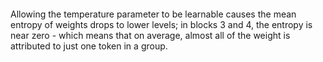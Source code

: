 ```{=html}
<html>
<head><meta charset="utf-8" /></head>
<body>
<div style="display: flex; justify-content: center; margin-top: 10px;margin-bottom: 10px;">
    <div>                            <div id="a8cc4f90-2b47-4934-b7b0-8c2b7f6fd578" class="plotly-graph-div" style="height:100%; width:1100px;"></div>            <script type="text/javascript">                                    window.PLOTLYENV=window.PLOTLYENV || {};                                    if (document.getElementById("a8cc4f90-2b47-4934-b7b0-8c2b7f6fd578")) {                    Plotly.newPlot(                        "a8cc4f90-2b47-4934-b7b0-8c2b7f6fd578",                        [{"legendgroup":"0","line":{"color":"#1f77b4"},"mode":"lines","name":" layer 0","showlegend":true,"x":[1000.0,2000.0,3000.0,4000.0,5000.0,6000.0,7000.0,8000.0,9000.0,10000.0,11000.0,12000.0,13000.0,14000.0,15000.0,16000.0,17000.0,18000.0,19000.0,20000.0,21000.0,22000.0,23000.0,24000.0,25000.0,26000.0,27000.0,28000.0,29000.0,30000.0,31000.0,32000.0,33000.0,34000.0,35000.0,36000.0,37000.0,38000.0,39000.0,40000.0,41000.0,42000.0,43000.0,44000.0,45000.0,46000.0,47000.0,48000.0,49000.0,50000.0,51000.0,52000.0,53000.0,54000.0,55000.0,56000.0,57000.0,58000.0,59000.0,60000.0,61000.0,62000.0,63000.0,64000.0,65000.0,66000.0,67000.0,68000.0,69000.0,70000.0,71000.0,72000.0,73000.0,74000.0,75000.0,76000.0,77000.0,78000.0,79000.0,80000.0,81000.0,82000.0,83000.0,84000.0,85000.0,86000.0,87000.0,88000.0,89000.0,90000.0,91000.0,92000.0,93000.0,94000.0,95000.0,96000.0,97000.0,98000.0,99000.0,100000.0,101000.0],"y":[0.92165743496418,0.9537076325654984,0.9641520408630371,0.9707946148872375,0.9748303187131881,0.9772490072488785,0.9792727726221084,0.9803931768417359,0.9815029253959656,0.9809452077388764,0.9812650203943253,0.9809211638689042,0.9799649496793746,0.9803055855035782,0.9800663259506226,0.9794309798002243,0.9785979282617568,0.9779348073244095,0.9774929559230805,0.9772777146816254,0.9772291843891143,0.9765390749454498,0.9752409230470658,0.9747462890148163,0.9736543172121048,0.9738814332008362,0.9725726986408234,0.9729867669343948,0.9725049557209015,0.971193381512165,0.9700378065824509,0.972120799267292,0.9702390851020813,0.9693312009096146,0.9705306073665619,0.9687958587646485,0.9685319063425064,0.9682176224827767,0.9681972056150436,0.9683018844604492,0.9672884285211563,0.9655007892966271,0.9668098423957825,0.9658587105512619,0.9649084169149399,0.9650109154939651,0.9643661723136902,0.9643112291097641,0.9625832327723504,0.9634430497288704,0.9629028873562813,0.9611653248071671,0.9613701857089997,0.9607486838459969,0.9617892017006874,0.9611273327589035,0.9614785772919655,0.9613744383573533,0.960025037920475,0.9590885294675827,0.9589457839488983,0.9568801142811775,0.958223774266243,0.9586807201385498,0.9577963348984718,0.9578436374306679,0.954541852235794,0.9572062803983689,0.9582873189210892,0.954517337679863,0.956145688867569,0.954642564535141,0.956679963183403,0.9534107337117195,0.9545042137861252,0.9539822288274765,0.9531985828459263,0.954096318423748,0.9537069139003753,0.9547244686841965,0.9528305056095123,0.9524892906427384,0.9526572220802307,0.9507636413216591,0.9528706477046013,0.951709820073843,0.9508637555360794,0.9507011790513993,0.9524161209106445,0.9515883259534835,0.9491049999892711,0.9505788665294648,0.9486254699110985,0.9487330667257309,0.9499433557510376,0.9495876786828041,0.9483286616683007,0.9466950996160507,0.9473373399436474,0.9475804080843926,0.9464072032451629],"type":"scatter","xaxis":"x","yaxis":"y"},{"legendgroup":"1","line":{"color":"#ff7f0e"},"mode":"lines","name":" layer 1","showlegend":true,"x":[1000.0,2000.0,3000.0,4000.0,5000.0,6000.0,7000.0,8000.0,9000.0,10000.0,11000.0,12000.0,13000.0,14000.0,15000.0,16000.0,17000.0,18000.0,19000.0,20000.0,21000.0,22000.0,23000.0,24000.0,25000.0,26000.0,27000.0,28000.0,29000.0,30000.0,31000.0,32000.0,33000.0,34000.0,35000.0,36000.0,37000.0,38000.0,39000.0,40000.0,41000.0,42000.0,43000.0,44000.0,45000.0,46000.0,47000.0,48000.0,49000.0,50000.0,51000.0,52000.0,53000.0,54000.0,55000.0,56000.0,57000.0,58000.0,59000.0,60000.0,61000.0,62000.0,63000.0,64000.0,65000.0,66000.0,67000.0,68000.0,69000.0,70000.0,71000.0,72000.0,73000.0,74000.0,75000.0,76000.0,77000.0,78000.0,79000.0,80000.0,81000.0,82000.0,83000.0,84000.0,85000.0,86000.0,87000.0,88000.0,89000.0,90000.0,91000.0,92000.0,93000.0,94000.0,95000.0,96000.0,97000.0,98000.0,99000.0,100000.0],"y":[0.8448272092223167,0.8217169033676386,0.8321842997014522,0.8321399267701433,0.8277010530701373,0.8165141468452756,0.8140942838557996,0.8121389493394643,0.8008707857378525,0.798304186603264,0.7835945077733719,0.7828037355650682,0.7833213209515205,0.7834315252395114,0.7780477473651175,0.7735495794006507,0.7638288771183055,0.7767243298908288,0.7691222990173731,0.7570353112551748,0.7560667943108798,0.757005366626769,0.7552742941594727,0.7483573015009221,0.7462340259422923,0.7458924244752568,0.7427659225831638,0.7379847318911125,0.743790123815689,0.7555631750343004,0.7327042521221862,0.73777696635631,0.7301552246783659,0.7332568694002563,0.7290530669171021,0.7221174256972445,0.736826236642812,0.7209475353189609,0.734492157463622,0.7256312675344075,0.7232308097283708,0.7187863171049105,0.7185497338263228,0.7367153626081594,0.7238405214633798,0.7149482413537176,0.7159919257308033,0.7121178625585975,0.7034054076721682,0.7034399343807074,0.7046593779982498,0.6986309523091809,0.7053715299483126,0.7030005521967072,0.7101364845934748,0.6999556888202049,0.702212187455371,0.6922109979403116,0.6991845773900535,0.701386817426171,0.6876890079641643,0.6985455523864684,0.6912573434411974,0.6823875464694888,0.6914654560182387,0.7020607347361297,0.6873143670311498,0.6830892979218166,0.6768999705660977,0.6731979591296078,0.6826270550779302,0.6751514521141379,0.6828046687322689,0.683308404654729,0.676021258819932,0.6735219463513533,0.6711647533092964,0.6766370332389774,0.6713873692686055,0.6677969265644766,0.6667771602909682,0.6612211314260283,0.6679332894531963,0.6618269348678301,0.6641376388928966,0.6546681990503103,0.6654422322223591,0.6606857070244463,0.6625996579640433,0.6567794547581776,0.6602965158752466,0.6662426366033551,0.6510068488170727,0.6552321177197268,0.6466896517605497,0.649204857083531,0.6516548634245714,0.6501904505805031,0.652594139582066,0.6440703149004332],"type":"scatter","xaxis":"x","yaxis":"y"},{"legendgroup":"2","line":{"color":"#2ca02c"},"mode":"lines","name":" layer 2","showlegend":true,"x":[1000.0,2000.0,3000.0,4000.0,5000.0,6000.0,7000.0,8000.0,9000.0,10000.0,11000.0,12000.0,13000.0,14000.0,15000.0,16000.0,17000.0,18000.0,19000.0,20000.0,21000.0,22000.0,23000.0,24000.0,25000.0,26000.0,27000.0,28000.0,29000.0,30000.0,31000.0,32000.0,33000.0,34000.0,35000.0,36000.0,37000.0,38000.0,39000.0,40000.0,41000.0,42000.0,43000.0,44000.0,45000.0,46000.0,47000.0,48000.0,49000.0,50000.0,51000.0,52000.0,53000.0,54000.0,55000.0,56000.0,57000.0,58000.0,59000.0,60000.0,61000.0,62000.0,63000.0,64000.0,65000.0,66000.0,67000.0,68000.0,69000.0,70000.0,71000.0,72000.0,73000.0,74000.0,75000.0,76000.0,77000.0,78000.0,79000.0,80000.0,81000.0,82000.0,83000.0,84000.0,85000.0,86000.0,87000.0,88000.0,89000.0,90000.0,91000.0,92000.0,93000.0,94000.0,95000.0,96000.0,97000.0,98000.0,99000.0,100000.0],"y":[0.7722973927922547,0.6559462137325136,0.6024278965591217,0.5783895385667075,0.5621955046894126,0.5506525123587184,0.5409721347910406,0.5338979229996966,0.5368617843583885,0.5190026022517572,0.5134305426328434,0.5060884857210918,0.518810770077041,0.49110075017527505,0.4956903163003131,0.49474360413376545,0.48675325834151034,0.48556659509335587,0.4697376942115404,0.4865743593682002,0.47882299562338665,0.4792569794440712,0.46555240875286774,0.46497373569015615,0.4646032187173756,0.46470145772857085,0.45538281869678504,0.46286638315631007,0.4662515777544999,0.4540631524942215,0.4550174711688217,0.43897561420519304,0.4528349189855568,0.44318131597870886,0.42669746122772123,0.4400195694959104,0.444899121665287,0.4303240912695432,0.42693079242509274,0.4235818214914406,0.4336392187232322,0.43046187944936465,0.4280177757852112,0.4215140363999206,0.42682098182089356,0.4302369472071487,0.4155343790575401,0.4180437433848709,0.42323378063424133,0.42280214147695017,0.40719545923301104,0.41905898498646255,0.4275089533399723,0.4145953412683295,0.402781341942201,0.4054356300172953,0.3954028975425128,0.40434580647045576,0.4026036180235803,0.4152863758088458,0.40942632119558775,0.3952778430029658,0.40064779413035156,0.40965680569117274,0.40883196409891787,0.40187835575768854,0.3990027065511298,0.3871524942678703,0.39073980584160106,0.39246004926150124,0.38742225447444817,0.3825635109133685,0.3885848280523137,0.3886826888848933,0.39586437771303107,0.3718449005974511,0.37864103530392046,0.39716207392271047,0.378479009069705,0.38670727978384556,0.3781415212406703,0.3740616612152167,0.38342091833532743,0.3629652990971918,0.3859590382536081,0.36995553924582447,0.37095099503650264,0.3769915975560255,0.3749623239016635,0.3592196345178012,0.37153408770509894,0.37871152805247044,0.36459816992476535,0.3753378888703937,0.3671763628380478,0.35711539640987905,0.34991736695061443,0.3600953984884578,0.36168713123632884,0.3512023155527678],"type":"scatter","xaxis":"x","yaxis":"y"},{"legendgroup":"3","line":{"color":"#d62728"},"mode":"lines","name":" layer 3","showlegend":true,"x":[1000.0,2000.0,3000.0,4000.0,5000.0,6000.0,7000.0,8000.0,9000.0,10000.0,11000.0,12000.0,13000.0,14000.0,15000.0,16000.0,17000.0,18000.0,19000.0,20000.0,21000.0,22000.0,23000.0,24000.0,25000.0,26000.0,27000.0,28000.0,29000.0,30000.0,31000.0,32000.0,33000.0,34000.0,35000.0,36000.0,37000.0,38000.0,39000.0,40000.0,41000.0,42000.0,43000.0,44000.0,45000.0,46000.0,47000.0,48000.0,49000.0,50000.0,51000.0,52000.0,53000.0,54000.0,55000.0,56000.0,57000.0,58000.0,59000.0,60000.0,61000.0,62000.0,63000.0,64000.0,65000.0,66000.0,67000.0,68000.0,69000.0,70000.0,71000.0,72000.0,73000.0,74000.0,75000.0,76000.0,77000.0,78000.0,79000.0,80000.0,81000.0,82000.0,83000.0,84000.0,85000.0,86000.0,87000.0,88000.0,89000.0,90000.0,91000.0,92000.0,93000.0,94000.0,95000.0,96000.0,97000.0,98000.0,99000.0,100000.0],"y":[0.8715342770397663,0.7563840482832166,0.6787617796732622,0.6528457936210447,0.6258480319176486,0.6167701655907164,0.5908677737925034,0.5625608380850808,0.553168118660172,0.5413605096366622,0.5371362210628268,0.5208337308690217,0.500715189199614,0.5131875762606299,0.4855127637560037,0.4787632030510622,0.49017494323011634,0.4744561730828431,0.4703783956524824,0.4643645489462219,0.4499479755333503,0.44304364668841845,0.4385655379950353,0.4483753401699074,0.45055119838459834,0.4433678617870539,0.4413828658033328,0.4143515089155264,0.41790545650279265,0.409716886232653,0.4164775029495541,0.4153489554596392,0.42129530001666116,0.39575785730884033,0.3986048113581078,0.39664891801199287,0.40149036977345687,0.39588152550976513,0.380501053674941,0.3871564977659722,0.3873142003157334,0.3972908046274407,0.39005280990460106,0.38230537468148434,0.3811394893728527,0.37433971095310564,0.36588672227086916,0.38594001070975775,0.37729162565715996,0.3600199444201515,0.36119389514538386,0.362499430104576,0.3619848948852615,0.35084061244380343,0.3523015611710458,0.3603563743001653,0.34828754460128686,0.36250620396798405,0.34684317296629236,0.33774791543417515,0.3509933290677892,0.33680192165539274,0.33659239384465006,0.3442538598237439,0.34214196307952965,0.33588723023925665,0.33817818437583475,0.32992137678777583,0.342627684748625,0.3256225838220834,0.3331347160754857,0.32714901844235567,0.3099391706641805,0.3237953711258679,0.3070028626662501,0.3127640469981423,0.32574220974099044,0.32155173354327743,0.3118888948699014,0.31953101684277546,0.3185955140292701,0.3048032246031492,0.3055707586859885,0.30984961762255464,0.30695482688295017,0.30554239344514567,0.3036470383680623,0.3223421485470438,0.3028053871244494,0.29802733198807274,0.3059280758551896,0.2907288318468633,0.29907489729361963,0.2864277255310832,0.3106224581154248,0.2870746413920228,0.2868439871416087,0.2916403426885214,0.29206981816071437,0.28223625568409],"type":"scatter","xaxis":"x","yaxis":"y"},{"legendgroup":"0","line":{"color":"#1f77b4"},"mode":"lines","name":" layer 0","showlegend":false,"x":[1000.0,2000.0,3000.0,4000.0,5000.0,6000.0,7000.0,8000.0,9000.0,10000.0,11000.0,12000.0,13000.0,14000.0,15000.0,16000.0,17000.0,18000.0,19000.0,20000.0,21000.0,22000.0,23000.0,24000.0,25000.0,26000.0,27000.0,28000.0,29000.0,30000.0,31000.0,32000.0,33000.0,34000.0,35000.0,36000.0,37000.0,38000.0,39000.0,40000.0,41000.0,42000.0,43000.0,44000.0,45000.0,46000.0,47000.0,48000.0,49000.0,50000.0,51000.0,52000.0,53000.0,54000.0,55000.0,56000.0,57000.0,58000.0,59000.0,60000.0,61000.0,62000.0,63000.0,64000.0,65000.0,66000.0,67000.0,68000.0,69000.0,70000.0,71000.0,72000.0,73000.0,74000.0,75000.0,76000.0,77000.0,78000.0,79000.0,80000.0,81000.0,82000.0,83000.0,84000.0,85000.0,86000.0,87000.0,88000.0,89000.0,90000.0,91000.0,92000.0,93000.0,94000.0,95000.0,96000.0,97000.0,98000.0],"y":[0.89086248909235,0.8644292178928852,0.8523376576393843,0.8486142926033586,0.8400725663350895,0.852438898584526,0.8437088695743121,0.8416408833896567,0.8384214633447875,0.838208167452825,0.8304289664540981,0.8390987699114588,0.8348054993933952,0.832502015713725,0.8291249090147812,0.8367012242144323,0.8313521085052576,0.8289861032769031,0.8315928379640068,0.8314172805224996,0.8359201511613019,0.8338472211609153,0.825757310867355,0.8265110114500054,0.8289206028524548,0.8326800642013099,0.8227166965956183,0.8364572617230226,0.8312763545330796,0.8361929567589635,0.8271251071165485,0.8366180827041906,0.8424304233471548,0.8368227513846077,0.8288042521832764,0.8468078449397075,0.8290758000724189,0.8368429309121377,0.8346154235289778,0.8409557789598866,0.8257166984982609,0.8403508026877936,0.8341345391232631,0.8324122544030792,0.8274218728967033,0.8319391852801349,0.8412568667424425,0.8359379903690286,0.8283483121914774,0.8310950115282744,0.8389336141445025,0.8204436027857537,0.835322708371594,0.8362537790127069,0.8383139328332195,0.8248578099684393,0.8352540714991253,0.8468696637945766,0.836755584168349,0.8351646215740554,0.8343299862837029,0.8309736611950953,0.8378195850667718,0.8326213155062451,0.8341084865037972,0.8351649405607859,0.8357892941238835,0.8405818851182867,0.8408711731698102,0.8389013791661589,0.8309207435371165,0.8415484996804312,0.8374351927639515,0.8430736563152376,0.8258967241586299,0.8259295080666805,0.833834044209552,0.8279855058945123,0.8304250654968731,0.8349615833999114,0.8407030041922117,0.8340771166525683,0.8314482023546563,0.8363641194375611,0.8316882868606819,0.8438857734246565,0.8341140189739417,0.8228204969157094,0.8276419306169268,0.8318715001306293,0.8364172200721312,0.8335525600158711,0.8277703761147314,0.8330009362914549,0.8242503774814016,0.8172291101948532,0.833876819385061,0.8274510631705758],"type":"scatter","xaxis":"x2","yaxis":"y2"},{"legendgroup":"1","line":{"color":"#ff7f0e"},"mode":"lines","name":" layer 1","showlegend":false,"x":[1000.0,2000.0,3000.0,4000.0,5000.0,6000.0,7000.0,8000.0,9000.0,10000.0,11000.0,12000.0,13000.0,14000.0,15000.0,16000.0,17000.0,18000.0,19000.0,20000.0,21000.0,22000.0,23000.0,24000.0,25000.0,26000.0,27000.0,28000.0,29000.0,30000.0,31000.0,32000.0,33000.0,34000.0,35000.0,36000.0,37000.0,38000.0,39000.0,40000.0,41000.0,42000.0,43000.0,44000.0,45000.0,46000.0,47000.0,48000.0,49000.0,50000.0,51000.0,52000.0,53000.0,54000.0,55000.0,56000.0,57000.0,58000.0,59000.0,60000.0,61000.0,62000.0,63000.0,64000.0,65000.0,66000.0,67000.0,68000.0,69000.0,70000.0,71000.0,72000.0,73000.0,74000.0,75000.0,76000.0,77000.0,78000.0,79000.0,80000.0,81000.0,82000.0,83000.0,84000.0,85000.0,86000.0,87000.0,88000.0,89000.0,90000.0,91000.0,92000.0,93000.0,94000.0,95000.0,96000.0,97000.0],"y":[0.7904013652026654,0.7041459442342981,0.6527332540594505,0.6215502320222965,0.5997066967217645,0.5895811267837586,0.5638540130962567,0.5482966472836311,0.5482257710717406,0.5445516289886716,0.5299333176748166,0.5118093874162757,0.5127946552791608,0.4988313516136023,0.49552940912077775,0.48250768454816007,0.4727812751782991,0.4672652864035746,0.47032303958304267,0.4657289479116869,0.46885498606512555,0.45231046217302373,0.45579348714076595,0.45941626917390005,0.455969677726197,0.45866764803001986,0.45362316494987026,0.45186337396226256,0.4469991051936948,0.43547278607966344,0.4415331499786664,0.4383502118522067,0.4435555359800773,0.45777182236213576,0.44587231738081756,0.4399918648589568,0.42112844407761924,0.43996207785756053,0.436758847288627,0.42858397740182097,0.4430226076903378,0.4386000865802358,0.426943723839647,0.43871067636461647,0.4250367404809088,0.43881591459106295,0.4312418129772362,0.4424245444877224,0.43864615939725643,0.4230601672578694,0.42997644682174213,0.4322088173103701,0.4331277580587621,0.43906814448452397,0.4305478559919633,0.42502761156787744,0.42019778895976895,0.43427151283254917,0.4406816261989332,0.4291862242617683,0.4331927451830692,0.42831819975442176,0.42392962642389703,0.4314787970340427,0.4327969901045235,0.41628851314872534,0.4245201760612901,0.4162418897842208,0.4375872464053409,0.4316150415881202,0.4141608311830618,0.41940453866109145,0.4205237403737611,0.4259437457664947,0.40674423612645466,0.42909084774810596,0.42589860753549147,0.4175990165409719,0.41582839896598545,0.4071301862435203,0.4166386063608676,0.4162498610555869,0.41855635437122735,0.41491699357819123,0.40673450171037584,0.4239377379741646,0.4288944794386442,0.4148993493124296,0.40768599878982387,0.4193852960000031,0.4178658023610254,0.42471949128176223,0.40336342424630767,0.423131295125496,0.4284465201147712,0.4172552004622946,0.41165589722125606],"type":"scatter","xaxis":"x2","yaxis":"y2"},{"legendgroup":"2","line":{"color":"#2ca02c"},"mode":"lines","name":" layer 2","showlegend":false,"x":[1000.0,2000.0,3000.0,4000.0,5000.0,6000.0,7000.0,8000.0,9000.0,10000.0,11000.0,12000.0,13000.0,14000.0,15000.0,16000.0,17000.0,18000.0,19000.0,20000.0,21000.0,22000.0,23000.0,24000.0,25000.0,26000.0,27000.0,28000.0,29000.0,30000.0,31000.0,32000.0,33000.0,34000.0,35000.0,36000.0,37000.0,38000.0,39000.0,40000.0,41000.0,42000.0,43000.0,44000.0,45000.0,46000.0,47000.0,48000.0,49000.0,50000.0,51000.0,52000.0,53000.0,54000.0,55000.0,56000.0,57000.0,58000.0,59000.0,60000.0,61000.0,62000.0,63000.0,64000.0,65000.0,66000.0,67000.0,68000.0,69000.0,70000.0,71000.0,72000.0,73000.0,74000.0,75000.0,76000.0,77000.0,78000.0,79000.0,80000.0,81000.0,82000.0,83000.0,84000.0,85000.0,86000.0,87000.0,88000.0,89000.0,90000.0,91000.0,92000.0,93000.0,94000.0,95000.0,96000.0,97000.0],"y":[0.7229836520170793,0.530863743326416,0.4508699969195872,0.35773073126747396,0.33712336664073755,0.2854549766617637,0.24965010534992652,0.22620178778709152,0.19825033176203807,0.17132192549443367,0.15542165909030506,0.1311256162097216,0.11983693527291796,0.11118503993258401,0.10426724027509304,0.08636236934924377,0.08925114424860867,0.0746282206456157,0.07305633302701016,0.0714652289318152,0.05949244704380992,0.06279195810150666,0.059580892576670826,0.05034018549172263,0.05144289441121598,0.05062113243533192,0.04649164913663469,0.04834414203287575,0.03987707491266741,0.04556678374467008,0.04473667511074879,0.041341566836231726,0.04549169764183584,0.03823126572645957,0.03823223775074036,0.0371804967467162,0.03717967203221053,0.03732235735946295,0.038593914906468345,0.037095481926684236,0.029942092457316112,0.03666461751330114,0.033786080692203534,0.026576507624797956,0.03441201221254985,0.032510136144291636,0.03533536299445612,0.0318940556870098,0.03044323891515452,0.03168501091463886,0.028812916988770882,0.028225291579116105,0.029840287799038766,0.030082593762049508,0.0318728229503332,0.028203222643532182,0.029197103083558024,0.02787928727198,0.029166656284913575,0.02877634818004135,0.028345034978350326,0.025659447895302053,0.02886320692134388,0.025825156862027136,0.026792969944649376,0.02508289825901984,0.026906745974117467,0.03066679777110379,0.024377164257937296,0.02466479919077367,0.029082880738780535,0.024837247804117134,0.0255887250231465,0.029166616775278896,0.027948003218243672,0.02554114915817716,0.020840998609149182,0.027065530490676993,0.02553040387158735,0.02604664381621535,0.025004106765562206,0.023641814087835694,0.020333899246741238,0.024183388368729256,0.02755647081765518,0.027177429188607948,0.02423544019982982,0.02608678044198681,0.024798473895074263,0.02366266164940302,0.021217096394284672,0.02241947183133951,0.024978903978978926,0.024947919201207387,0.02163056868474301,0.023492019671053743,0.023759637163844192],"type":"scatter","xaxis":"x2","yaxis":"y2"},{"legendgroup":"3","line":{"color":"#d62728"},"mode":"lines","name":" layer 3","showlegend":false,"x":[1000.0,2000.0,3000.0,4000.0,5000.0,6000.0,7000.0,8000.0,9000.0,10000.0,11000.0,12000.0,13000.0,14000.0,15000.0,16000.0,17000.0,18000.0,19000.0,20000.0,21000.0,22000.0,23000.0,24000.0,25000.0,26000.0,27000.0,28000.0,29000.0,30000.0,31000.0,32000.0,33000.0,34000.0,35000.0,36000.0,37000.0,38000.0,39000.0,40000.0,41000.0,42000.0,43000.0,44000.0,45000.0,46000.0,47000.0,48000.0,49000.0,50000.0,51000.0,52000.0,53000.0,54000.0,55000.0,56000.0,57000.0,58000.0,59000.0,60000.0,61000.0,62000.0,63000.0,64000.0,65000.0,66000.0,67000.0,68000.0,69000.0,70000.0,71000.0,72000.0,73000.0,74000.0,75000.0,76000.0,77000.0,78000.0,79000.0,80000.0,81000.0,82000.0,83000.0,84000.0,85000.0,86000.0,87000.0,88000.0,89000.0,90000.0,91000.0,92000.0,93000.0,94000.0,95000.0,96000.0,97000.0],"y":[0.8433747150942683,0.6671036101341088,0.5307124264045133,0.4503013466138116,0.39468407025766367,0.3464810396724336,0.3044515543658752,0.24717202550475026,0.23127736924839193,0.19682523720769993,0.1689789678985878,0.14868146051126566,0.1297958198113448,0.126525910365644,0.11121194390353141,0.10266214237022639,0.09755868942517443,0.09087168003862857,0.0814845584552159,0.07872690717214335,0.07550727795035614,0.08027365455967209,0.07342782147102482,0.07620559396445407,0.06674873133881655,0.07335025579901291,0.06660078532781404,0.06342307385997935,0.06683058103217161,0.06698964829820041,0.058890685883900735,0.06784741775847994,0.058534703357125864,0.06444121459163651,0.0660471233999969,0.05825959838700303,0.059431428689898085,0.06771871870616926,0.06625532236704777,0.060447917335829694,0.061702449676851234,0.06578003453024114,0.05225785393522466,0.06497469662214833,0.06646148651830804,0.06438535277481376,0.061620187765481525,0.06474799634075679,0.06888767773166819,0.05824573745344489,0.06408088793993207,0.06311577084019636,0.055364495116883634,0.06174047668739677,0.06568022483366702,0.058372973681106895,0.06569471176818652,0.060655756134803666,0.06764538330691235,0.06611906741042221,0.05938042674477095,0.05982507174814092,0.06111039154043258,0.05974460362281808,0.05797796394272148,0.06323790822950394,0.05592634120747605,0.06677835879531734,0.06490744488616461,0.06318688060356462,0.06803042128935546,0.0655247621026504,0.06330699014174024,0.06799380128155963,0.06950088037024398,0.06243826084638307,0.06460864567249941,0.056669515031152036,0.06179937107994208,0.05565478795974036,0.059292623892537116,0.06517752889973896,0.06402876638956857,0.056917393898127035,0.05646783183335402,0.061873233135139115,0.06351391420532833,0.06428590268736441,0.07490020486603521,0.06910988049512719,0.06335772955130435,0.060994286040395994,0.0661142794280524,0.060886590054476844,0.06662038401541188,0.06759999177630309,0.058394757102825066],"type":"scatter","xaxis":"x2","yaxis":"y2"}],                        {"template":{"data":{"scatter":[{"type":"scatter"}]}},"xaxis":{"anchor":"y","domain":[0.0,0.45],"title":{"text":"training step"},"range":[1000.0,95000],"gridwidth":1,"linecolor":"white","gridcolor":"white","zerolinecolor":"white"},"yaxis":{"anchor":"x","domain":[0.0,1.0],"range":[0.0,1.0],"gridwidth":1,"linecolor":"white","gridcolor":"white","zerolinecolor":"white"},"xaxis2":{"anchor":"y2","domain":[0.55,1.0],"title":{"text":"training step"},"range":[1000.0,95000],"gridwidth":1,"linecolor":"white","gridcolor":"white","zerolinecolor":"white"},"yaxis2":{"anchor":"x2","domain":[0.0,1.0],"range":[0.0,1.0],"gridwidth":1,"linecolor":"white","gridcolor":"white","zerolinecolor":"white"},"annotations":[{"font":{"size":16},"showarrow":false,"text":"Mixture of Tokens","x":0.225,"xanchor":"center","xref":"paper","y":1.0,"yanchor":"bottom","yref":"paper"},{"font":{"size":16},"showarrow":false,"text":"Mixture of Tokens + Learnable Temperature","x":0.775,"xanchor":"center","xref":"paper","y":1.0,"yanchor":"bottom","yref":"paper"}],"title":{"text":"Mean Entropy of Controller Weights","x":0.5},"width":1100,"plot_bgcolor":"#E5ECF6"},                        {"responsive": true}                    )                };                            </script>        </div>
</div>
<div class="simontwice_style_caption"> Allowing the temperature parameter to be learnable causes the mean entropy of weights drops to lower levels; in blocks 3 and 4, the entropy is near zero - which means that on average, almost all of the weight is attributed to just one token in a group.
</div>
</body>
</html>
```
